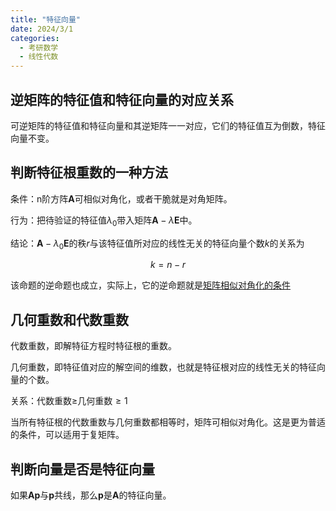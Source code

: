 ```yaml
---
title: "特征向量"
date: 2024/3/1
categories:
  - 考研数学
  - 线性代数
---
```


## 逆矩阵的特征值和特征向量的对应关系

可逆矩阵的特征值和特征向量和其逆矩阵一一对应，它们的特征值互为倒数，特征向量不变。

## 判断特征根重数的一种方法

条件：n阶方阵$\boldsymbol A$可相似对角化，或者干脆就是对角矩阵。

行为：把待验证的特征值$\lambda_0$带入矩阵$\boldsymbol A-\lambda\boldsymbol E$中。

结论：$\boldsymbol A-\lambda_0\boldsymbol E$的秩$r$与该特征值所对应的线性无关的特征向量个数$k$的关系为

$$
k=n-r
$$

该命题的逆命题也成立，实际上，它的逆命题就是[矩阵相似对角化的条件](矩阵.qmd#矩阵相似对角化的条件)

## 几何重数和代数重数

代数重数，即解特征方程时特征根的重数。

几何重数，即特征值对应的解空间的维数，也就是特征根对应的线性无关的特征向量的个数。

关系：代数重数$\geq$几何重数$\geq1$

当所有特征根的代数重数与几何重数都相等时，矩阵可相似对角化。这是更为普适的条件，可以适用于复矩阵。

## 判断向量是否是特征向量

如果$\boldsymbol{Ap}$与$\boldsymbol p$共线，那么$\boldsymbol p$是$\boldsymbol A$的特征向量。
